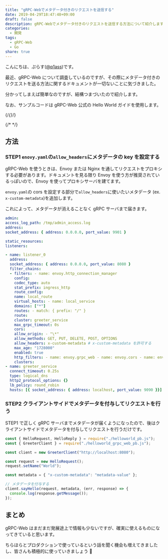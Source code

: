 ```yaml
---
title: "gRPC-Webでメタデータ付きのリクエストを送信する"
date: 2019-04-29T18:47:48+09:00
draft: false
description: gRPC-Webでメタデータ付きのリクエストを送信する方法について紹介します。
categories:
  - 開発
tags:
  - gRPC-Web
  - Go
share: true
---
```


こんにちは、ぷらす([@p1ass](https://twitter.com/p1ass))です。

最近、gRPC-Web について調査しているのですが、その際にメタデータ付きのリクエストを送る方法に関するドキュメントが一切ないことに気づきました。

分かってしまえば簡単なのですが、結構つまづいたので紹介します。

なお、サンプルコードは gRPC-Web 公式の Hello World ガイドを使用します。

{/*{<ex-link url="https://github.com/grpc/grpc-web/tree/master/net/grpc/gateway/examples/helloworld" >}*/}

{/* <!--more--> */}

## 方法

### STEP1 `enovy.yaml`の`allow_headers`にメタデータの key を設定する

gRPC-Web を使うときは、Envoy または Nginx を通してリクエストをプロキシする必要があります。ドキュメントを見る限り Envoy を使う方が推奨されているっぽいので、Envoy を使ってプロキシサーバを建てます。

`envoy.yaml`の cors を設定する部分で`allow_headers`に使いたいメタデータ (ex. `x-custom-metadata`)を追加します。

これによって、メタデータが消えることなく gRPC サーバまで届きます。

```yaml
admin:
access_log_path: /tmp/admin_access.log
address:
socket_address: { address: 0.0.0.0, port_value: 9901 }

static_resources:
listeners:

- name: listener_0
  address:
  socket_address: { address: 0.0.0.0, port_value: 8080 }
  filter_chains:
  - filters: - name: envoy.http_connection_manager
    config:
    codec_type: auto
    stat_prefix: ingress_http
    route_config:
    name: local_route
    virtual_hosts: - name: local_service
    domains: ["*"]
    routes: - match: { prefix: "/" }
    route:
    cluster: greeter_service
    max_grpc_timeout: 0s
    cors:
    allow_origin: - "\*"
    allow_methods: GET, PUT, DELETE, POST, OPTIONS
    allow_headers: x-custom-metadata # x-custom-metadata を許可する
    max_age: "1728000"
    enabled: true
    http_filters: - name: envoy.grpc_web - name: envoy.cors - name: envoy.router
    clusters:
- name: greeter_service
  connect_timeout: 0.25s
  type: logical_dns
  http2_protocol_options: {}
  lb_policy: round_robin
  hosts: [{ socket_address: { address: localhost, port_value: 9090 }}]
```

### STEP2 クライアントサイドでメタデータを付与してリクエストを行う

STEP1 で正しく gRPC サーバまでメタデータが届くようになったので、後はクライアントサイドでメタデータを付与してリクエストを行うだけです。

```javascript
const { HelloRequest, HelloReply } = require("./helloworld_pb.js");
const { GreeterClient } = require("./helloworld_grpc_web_pb.js");

const client = new GreeterClient("http://localhost:8080");

const request = new HelloRequest();
request.setName("World");

const metadata = { "x-custom-metadata": "metadata-value" };

// メタデータを付与する
client.sayHello(request, metadata, (err, response) => {
  console.log(response.getMessage());
});
```

## まとめ

gRPC-Web はまだまだ発展途上で情報も少ないですが、確実に使えるものになってきていると思います。

ちらほらとプロダクションで使っているという話を聞く機会も増えてきましたし、皆さんも積極的に使っていきましょう 💪
